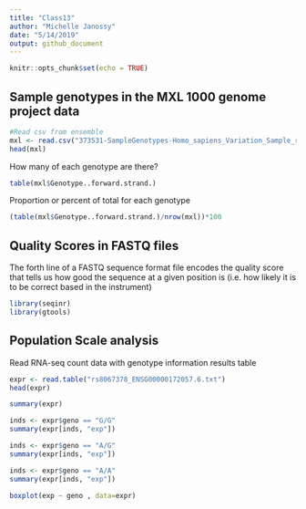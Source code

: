 ```yaml
---
title: "Class13"
author: "Michelle Janossy"
date: "5/14/2019"
output: github_document
---
```


```r
knitr::opts_chunk$set(echo = TRUE)
```

## Sample genotypes in the MXL 1000 genome project data

```r
#Read csv from ensemble
mxl <- read.csv("373531-SampleGenotypes-Homo_sapiens_Variation_Sample_rs8067378.csv")
head(mxl)
```

How many of each genotype are there?

```r
table(mxl$Genotype..forward.strand.)
```

Proportion or percent of total for each genotype

```r
(table(mxl$Genotype..forward.strand.)/nrow(mxl))*100
```

## Quality Scores in FASTQ files

The forth line of a FASTQ sequence format file encodes the quality score that tells us how good the sequence at a given position is (i.e. how likely it is to be correct based in the instrument)

```r
library(seqinr)
library(gtools)
```

## Population Scale analysis

Read RNA-seq count data with genotype information results table

```r
expr <- read.table("rs8067378_ENSG00000172057.6.txt")
head(expr)
```

```r
summary(expr)
```

```r
inds <- expr$geno == "G/G"
summary(expr[inds, "exp"])
```

```r
inds <- expr$geno == "A/G"
summary(expr[inds, "exp"])
```

```r
inds <- expr$geno == "A/A"
summary(expr[inds, "exp"])
```

```r
boxplot(exp ~ geno , data=expr)
```










